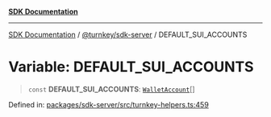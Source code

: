 [**SDK Documentation**](../../../README.mdx)

***

[SDK Documentation](../../../packages.mdx) / [@turnkey/sdk-server](../README.mdx) / DEFAULT\_SUI\_ACCOUNTS

# Variable: DEFAULT\_SUI\_ACCOUNTS

> `const` **DEFAULT\_SUI\_ACCOUNTS**: [`WalletAccount`](../interfaces/WalletAccount.mdx)[]

Defined in: [packages/sdk-server/src/turnkey-helpers.ts:459](https://github.com/tkhq/sdk/blob/e1b1a69bdd608320aaf03cc2dbbf68dc0c52b28d/packages/sdk-server/src/turnkey-helpers.ts#L459)

